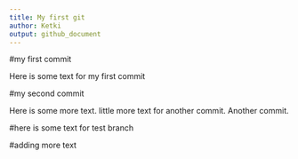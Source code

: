```yaml
---
title: My first git
author: Ketki
output: github_document
---
```

#my first commit

Here is some text for my first commit


#my second commit

Here is some more text. little more text for another commit. Another commit.

#here is some text for test branch

#adding more text

